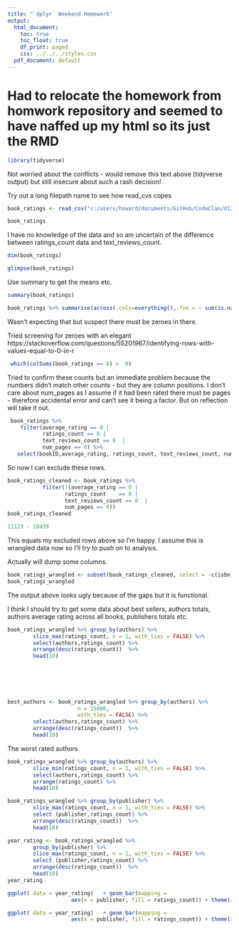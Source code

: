 ```yaml
---
title: "`dplyr` Weekend Homework"
output:
  html_document:
    toc: true
    toc_float: true
    df_print: paged
    css: ../../../styles.css
  pdf_document: default
---
```

# Had to relocate the homework from homwork repository and seemed to have naffed up my html so its just the RMD


```r
library(tidyverse)
```
Not worried about the conflicts - would remove this text above (tidyverse output) but still insecure about such a rash decision!

Try out a long filepath name to see how read_cvs copes



```r
book_ratings <- read_csv("c:/users/howard/documents/GitHub/CodeClan/d12_classnotes/week_01/day_5/2_weekend_homework/data/books.csv")

```
```r
book_ratings
```

I have no knowledge of the data and so am uncertain of the difference between ratings_count data and text_reviews_count.

```r
dim(book_ratings)
```


```r
glimpse(book_ratings)
```

Use summary to get the means etc.
```r
summary(book_ratings)
```


```r
book_ratings %>% summarise(across(.cols=everything(),.fns = ~ sum(is.na(.x))))
```
Wasn't expecting that but suspect there must be zeroes in there.

Tried screening for zeroes with an elegant  https://stackoverflow.com/questions/55201967/identifying-rows-with-values-equal-to-0-in-r  

```r
 which(colSums(book_ratings == 0) >  0)
```
Tried to confirm these counts but an immediate problem because the numbers didn't match other counts - but they are column positions.  I don't care about num_pages as I assume if it had been rated there must be pages - therefore accidental error and can't see it being a factor. But on reflection will take it out.

```r
 book_ratings %>% 
    filter(average_rating == 0 | 
           ratings_count == 0 | 
           text_reviews_count == 0  |
           num_pages == 0) %>% 
   select(bookID,average_rating, ratings_count, text_reviews_count, num_pages)  
```
So now I can exclude these rows.
 
```r

book_ratings_cleaned <- book_ratings %>% 
           filter(!(average_rating == 0 | 
                  ratings_count    == 0 | 
                  text_reviews_count == 0  |
                  num_pages == 0))
book_ratings_cleaned
```
 
```r
11123 - 10439
```
This equals my excluded rows above so I'm happy. I assume this is wrangled data now so I'll try to push on to analysis.

Actually will dump some columns.

```r
book_ratings_wrangled <- subset(book_ratings_cleaned, select = -c(isbn,isbn13,rowid,language_code))
book_ratings_wrangled
```
The output above looks ugly because of the gaps but it is functional.

I think I should try to get some data about best sellers, authors totals, authors average rating across all books, publishers totals etc.

```r
book_ratings_wrangled %>% group_by(authors) %>%               
        slice_max(ratings_count, n = 1, with_ties = FALSE) %>%
        select(authors,ratings_count) %>%
        arrange(desc(ratings_count))  %>%
        head(10)
       

       
       
                 
```
```r
best_authors <- book_ratings_wrangled %>% group_by(authors) %>%               slice_max(ratings_count, 
                      n = 15000, 
                      with_ties = FALSE) %>%
        select(authors,ratings_count) %>%
        arrange(desc(ratings_count))  %>%
        head(10)


```


The worst rated authors
```r
book_ratings_wrangled %>% group_by(authors) %>%               
        slice_min(ratings_count, n = 1, with_ties = FALSE) %>%
        select(authors,ratings_count) %>%
        arrange(ratings_count) %>%
        head(10)
```



```r
book_ratings_wrangled %>% group_by(publisher) %>%               
        slice_max(ratings_count, n = 1, with_ties = FALSE) %>%
        select (publisher,ratings_count) %>%
        arrange(desc(ratings_count))  %>%
        head(10)
```

             
```r

year_rating <- book_ratings_wrangled %>% 
        group_by(publisher) %>%               
        slice_max(ratings_count, n = 1, with_ties = FALSE) %>%
        select (publisher,ratings_count) %>%
        arrange(desc(ratings_count))  %>%
        head(10)
year_rating


```
  


```r
ggplot( data = year_rating)   + geom_bar(mapping = 
                    aes(x = publisher, fill = ratings_count)) + theme(axis.text.x=element_text(angle = -90, hjust = 0))
```

```r
ggplot( data = year_rating)   + geom_bar(mapping = 
                    aes(x = publisher, fill = ratings_count)) + theme(axis.text.x=element_text(angle = -90, hjust = 0))
```




